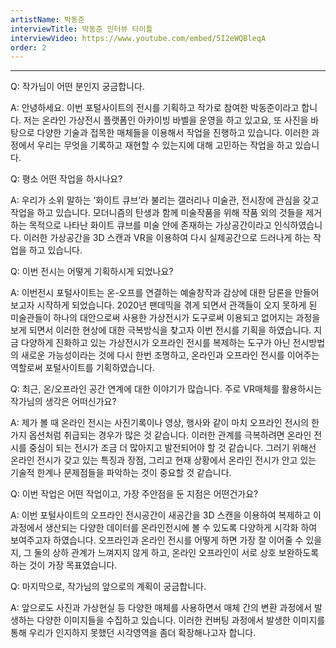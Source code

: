 ```yaml
---
artistName: 박동준
interviewTitle: 박동준 인터뷰 타이틀
interviewVideo: https://www.youtube.com/embed/5I2eWQBleqA
order: 2
---
```


<InterviewBody artistName={artistName} interviewTitle={interviewTitle} video={interviewVideo} />

---
Q: 작가님이 어떤 분인지 궁금합니다.

A: 안녕하세요. 이번 포털사이트의 전시를 기획하고 작가로 참여한 박동준이라고 합니다. 저는 온라인 가상전시 플랫폼인 아카이빙 바벨을 운영을 하고 있고요, 또 사진을 바탕으로 다양한 기술과 접목한 매체들을 이용해서 작업을 진행하고 있습니다. 이러한 과정에서 우리는 무엇을 기록하고 재현할 수 있는지에 대해 고민하는 작업을 하고 있습니다.

Q: 평소 어떤 작업을 하시나요?

A: 우리가 소위 말하는 ‘화이트 큐브’라 불리는 갤러리나 미술관, 전시장에 관심을 갖고 작업을 하고 있습니다. 모더니즘의 탄생과 함께 미술작품을 위해 작품 외의 것들을 제거하는 목적으로 나타난 화이트 큐브를 미술 안에 존재하는 가상공간이라고 인식하였습니다. 이러한 가상공간을 3D 스캔과 VR을 이용하여 다시 실제공간으로 드러나게 하는 작업을 하고 있습니다.

Q: 이번 전시는 어떻게 기획하시게 되었나요?

A: 이번전시 포털사이트는 온-오프를 연결하는 예술창작과 감상에 대한 담론을 만들어 보고자 시작하게 되었습니다. 2020년 팬데믹을 겪게 되면서 관객들이 오지 못하게 된 미술관들이 하나의 대안으로써 사용한 가상전시가 도구로써 이용되고 없어지는 과정을 보게 되면서 이러한 현상에 대한 극복방식을 찾고자 이번 전시를 기획을 하였습니다. 지금 다양하게 진화하고 있는 가상전시가 오프라인 전시를 복제하는 도구가 아닌 전시방법의 새로운 가능성이라는 것에 다시 한번 조명하고, 온라인과 오프라인 전시를 이어주는 역할로써 포털사이트를 기획하였습니다.

Q: 최근, 온/오프라인 공간 연계에 대한 이야기가 많습니다. 주로 VR매체를 활용하시는 작가님의 생각은 어떠신가요?

A: 제가 볼 때 온라인 전시는 사진기록이나 영상, 행사와 같이 마치 오프라인 전시의 한가지 옵션처럼 취급되는 경우가 많은 것 같습니다. 이러한 관계를 극복하려면 온라인 전시를 중심이 되는 전시가 조금 더 많아지고 발전되어야 할 것 같습니다. 그러기 위해선 온라인 전시가 갖고 있는 특징과 장점, 그리고 현재 상황에서 온라인 전시가 안고 있는 기술적 한계나 문제점들을 파악하는 것이 중요할 것 같습니다.

Q: 이번 작업은 어떤 작업이고, 가장 주안점을 둔 지점은 어떤건가요?

A: 이번 포털사이트의 오프라인 전시공간이 새공간을 3D 스캔을 이용하여 복제하고 이 과정에서 생산되는 다양한 데이터를 온라인전시에 볼 수 있도록 다양하게 시각화 하여 보여주고자 하였습니다. 오프라인과 온라인 전시를 어떻게 하면 가장 잘 이어줄 수 있을지, 그 둘의 상하 관계가 느껴지지 않게 하고, 온라인 오프라인이 서로 상호 보완하도록 하는 것이 가장 목표였습니다.

Q: 마지막으로, 작가님의 앞으로의 계획이 궁금합니다.

A: 앞으로도 사진과 가상현실 등 다양한 매체를 사용하면서 매체 간의 변환 과정에서 발생하는 다양한 이미지들을 수집하고 있습니다. 이러한 컨버팅 과정에서 발생한 이미지를 통해 우리가 인지하지 못했던 시각영역을 좀더 확장해나고자 합니다.

